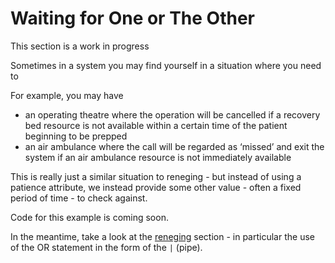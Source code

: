 # Waiting for One or The Other

:::{.callout-warning}
This section is a work in progress
:::

Sometimes in a system you may find yourself in a situation where you need to

For example, you may have

- an operating theatre where the operation will be cancelled if a recovery bed resource is not available within a certain time of the patient beginning to be prepped
- an air ambulance where the call will be regarded as 'missed' and exit the system if an air ambulance resource is not immediately available

This is really just a similar situation to reneging - but instead of using a patience attribute, we instead provide some other value - often a fixed period of time - to check against.

:::{.callout-note}
Code for this example is coming soon.

In the meantime, take a look at the [reneging](https://des.hsma.co.uk/reneging_balking_jockeying.html#the-attend_clinic-method) section - in particular the use of the OR statement in the form of the `|` (pipe).
:::
